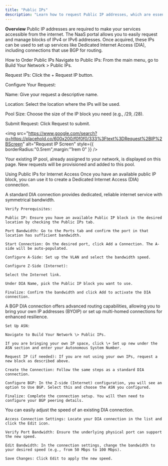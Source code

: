 ```yaml
---
title: "Public IPs"
description: "Learn how to request Public IP addresses, which are essential for enabling external connectivity and services like Dedicated Internet Access (DIA)."
---
```


**Overview**
Public IP addresses are required to make your services accessible from the internet. The NaaS portal allows you to easily request and manage blocks of IPv4 or IPv6 addresses. Once acquired, these IPs can be used to set up services like Dedicated Internet Access (DIA), including connections that use BGP for routing.

How to Order Public IPs
Navigate to Public IPs: From the main menu, go to Build Your Network \> Public IPs.

Request IPs: Click the \+ Request IP button.

Configure Your Request:

Name: Give your request a descriptive name.

Location: Select the location where the IPs will be used.

Pool Size: Choose the size of the IP block you need (e.g., /29, /28).

Submit Request: Click Request to submit.

<img
  src="https://www.google.com/search?q=https://placehold.co/600x200/f0f0f0/333%3Ftext%3DRequest%2BIP%2BScreen"
  alt="Request IP Screen"
  style={{ borderRadius:"0.5rem",margin:"1rem 0" }}
/>

<Note>
  Your existing IP pool, already assigned to your network, is displayed on this page. New requests will be provisioned and added to this pool.
</Note>

Using Public IPs for Internet Access
Once you have an available public IP block, you can use it to create a Dedicated Internet Access (DIA) connection.

<Tabs>
  <Tab title="Create a Standard DIA Connection">
    A standard DIA connection provides dedicated, reliable internet service with symmetrical bandwidth.

    Verify Prerequisites:

    Public IP: Ensure you have an available Public IP block in the desired location by checking the Public IPs tab.

    Port Bandwidth: Go to the Ports tab and confirm the port in that location has sufficient bandwidth.

    Start Connection: On the desired port, click Add a Connection. The A-side will be auto-populated.

    Configure A-Side: Set up the VLAN and select the bandwidth speed.

    Configure Z-Side (Internet):

    Select the Internet link.

    Under DIA Name, pick the Public IP block you want to use.

    Finalize: Confirm the bandwidth and click Add to activate the DIA connection.
  </Tab>
  <Tab title="Create a BGP DIA Connection">
    A BGP DIA connection offers advanced routing capabilities, allowing you to bring your own IP addresses (BYOIP) or set up multi-homed connections for enhanced resilience.

    Set Up ASN:

    Navigate to Build Your Network \> Public IPs.

    If you are bringing your own IP space, click \+ Set up new under the ASN section and enter your Autonomous System Number.

    Request IP (if needed): If you are not using your own IPs, request a new block as described above.

    Create the Connection: Follow the same steps as a standard DIA connection.

    Configure BGP: In the Z-side (Internet) configuration, you will see an option to Use BGP. Select this and choose the ASN you configured.

    Finalize: Complete the connection setup. You will then need to configure your BGP peering details.
  </Tab>
  <Tab title="Changing DIA Speed">
    You can easily adjust the speed of an existing DIA connection.

    Access Connection Settings: Locate your DIA connection in the list and click the Edit icon.

    Verify Port Bandwidth: Ensure the underlying physical port can support the new speed.

    Edit Bandwidth: In the connection settings, change the bandwidth to your desired speed (e.g., from 50 Mbps to 100 Mbps).

    Save Changes: Click Edit to apply the new speed.
  </Tab>
</Tabs>
